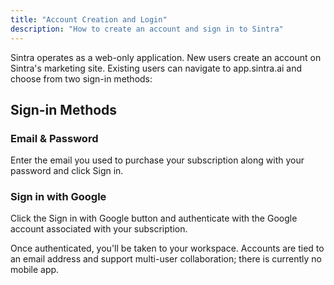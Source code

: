 ```yaml
---
title: "Account Creation and Login"
description: "How to create an account and sign in to Sintra"
---
```



Sintra operates as a web-only application. New users create an account on Sintra's marketing site. Existing users can navigate to app.sintra.ai and choose from two sign-in methods:

## Sign-in Methods

### Email & Password
Enter the email you used to purchase your subscription along with your password and click Sign in.

### Sign in with Google
Click the Sign in with Google button and authenticate with the Google account associated with your subscription.

Once authenticated, you'll be taken to your workspace. Accounts are tied to an email address and support multi-user collaboration; there is currently no mobile app.